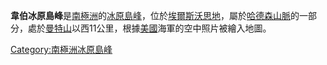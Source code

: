 {{coord|74|47|S|99|50|W|display=title}}

'''韋伯冰原島峰'''是[[南極洲|南極洲]]的[[冰原島峰|冰原島峰]]，位於[[埃爾斯沃思地|埃爾斯沃思地]]，屬於[[哈德森山脈|哈德森山脈]]的一部分，處於[[曼特山|曼特山]]以西11公里，根據[[美國|美國]]海軍的空中照片被繪入地圖。

{{DEFAULTSORT:Webber Nunatak}}
[[Category:南極洲冰原島峰|Category:南極洲冰原島峰]]


{{EllsworthLand-geo-stub}}